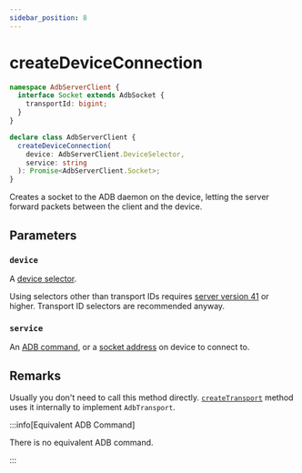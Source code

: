 ---
sidebar_position: 8
---

# createDeviceConnection

```ts showLineNumbers
namespace AdbServerClient {
  interface Socket extends AdbSocket {
    transportId: bigint;
  }
}

declare class AdbServerClient {
  createDeviceConnection(
    device: AdbServerClient.DeviceSelector,
    service: string
  ): Promise<AdbServerClient.Socket>;
}
```

Creates a socket to the ADB daemon on the device, letting the server forward packets between the client and the device.

## Parameters

### `device`

A [device selector](./selector.mdx).

Using selectors other than transport IDs requires [server version 41](../../internal/version.mdx#v41) or higher. Transport ID selectors are recommended anyway.

### `service`

An [ADB command](../index.mdx#adb-from-yume-chanadb), or a [socket address](../adb/socket.mdx#forward-tunnel) on device to connect to.


## Remarks

Usually you don't need to call this method directly. [`createTransport`](./create-transport.mdx) method uses it internally to implement `AdbTransport`.

:::info[Equivalent ADB Command]

There is no equivalent ADB command.

:::

